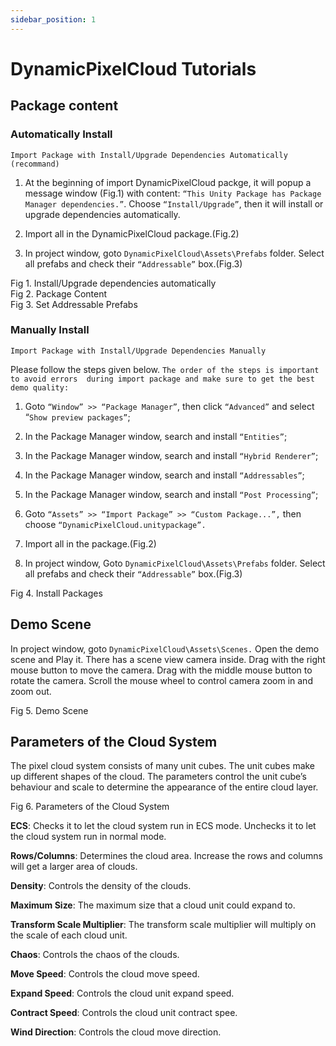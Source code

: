 ```yaml
---
sidebar_position: 1
---
```



# DynamicPixelCloud Tutorials 


## Package content

### Automatically Install
`Import Package with Install/Upgrade Dependencies Automatically (recommand)`

1. At the beginning of import DynamicPixelCloud packge, it will popup a message window 
(Fig.1) with content: `“This Unity Package has Package Manager dependencies.”`. Choose 
`“Install/Upgrade”`, then it will install or upgrade dependencies automatically.

2. Import all in the DynamicPixelCloud package.(Fig.2)

3. In project window, goto `DynamicPixelCloud\Assets\Prefabs` folder. Select all prefabs and 
check their `“Addressable”` box.(Fig.3)


<div style={{ display: 'flex', flexDirection: 'column', justifyContent: 'center', alignItems: 'center', }}>
    <CustomImage src="/img/cloud/Pixel_Cloud_Image_Page1_0001.jpg" alt="1" width="400" style={{ margin: '10px 20px' }}/>
    <div style={{ fontSize: '12px', color: '#666', margin: '5px 0 0 0' }}>Fig 1. Install/Upgrade dependencies automatically</div>
</div>

<div style={{ display: 'flex', flexDirection: 'column', justifyContent: 'center', alignItems: 'center', }}>
    <CustomImage src="/img/cloud/Pixel_Cloud_Image_Page1_0002.jpg" alt="1" width="400" style={{ margin: '10px 20px' }}/>
    <div style={{ fontSize: '12px', color: '#666', margin: '5px 0 0 0' }}>Fig 2.  Package Content</div>
</div>

<div style={{ display: 'flex', flexDirection: 'column', justifyContent: 'center', alignItems: 'center', }}>
    <div style={{ display: 'flex', flexDirection: 'row', justifyContent: 'center', alignItems: 'end', flexWrap:'wrap'}}>
        <CustomImage src="/img/cloud/Pixel_Cloud_Image_Page1_0003.jpg" alt="1" width="460" style={{ margin: '10px 20px' }}/>
        <CustomImage src="/img/cloud/Pixel_Cloud_Image_Page1_0004.jpg" alt="1" width="360" style={{ margin: '10px 20px' }}/>
    </div>
    <div style={{ fontSize: '12px', color: '#666', margin: '5px 0 0 0' }}>Fig 3. Set Addressable Prefabs</div>
</div>


### Manually Install

`Import Package with Install/Upgrade Dependencies Manually`

Please follow the steps given below. `The order of the steps is important to avoid errors 
during import package and make sure to get the best demo quality:`

1. Goto `“Window” >> “Package Manager”`, then click `“Advanced”` and select “`Show preview packages”`;

2. In the Package Manager window, search and install `“Entities”`;

3. In the Package Manager window, search and install `“Hybrid Renderer”`;

4. In the Package Manager window, search and install `“Addressables”`;

5. In the Package Manager window, search and install `“Post Processing”`;

6. Goto `“Assets” >> “Import Package” >> “Custom Package...”,` then choose
`“DynamicPixelCloud.unitypackage”.`

7. Import all in the package.(Fig.2)

8. In project window, Goto `DynamicPixelCloud\Assets\Prefabs` folder. Select all prefabs and 
check their `“Addressable”` box.(Fig.3)

<div style={{ display: 'flex', flexDirection: 'column', justifyContent: 'center', alignItems: 'center', }}>
    <CustomImage src="/img/cloud/Pixel_Cloud_Image_Page2_0001.jpg" alt="1" width="600" style={{ margin: '10px 20px' }}/>
    <div style={{ fontSize: '12px', color: '#666', margin: '5px 0 0 0' }}>Fig 4. Install Packages</div>
</div>

## Demo Scene

In project window, goto `DynamicPixelCloud\Assets\Scenes.` Open the demo scene and Play it. 
There has a scene view camera inside. Drag with the right mouse button to move the camera. Drag 
with the middle mouse button to rotate the camera. Scroll the mouse wheel to control camera 
zoom in and zoom out.

<div style={{ display: 'flex', flexDirection: 'column', justifyContent: 'center', alignItems: 'center', }}>
    <CustomImage src="/img/cloud/Pixel_Cloud_Image_Page2_0002.jpg" alt="1" width="600" style={{ margin: '10px 20px' }}/>
    <div style={{ fontSize: '12px', color: '#666', margin: '5px 0 0 0' }}>Fig 5. Demo Scene</div>
</div>

## Parameters of the Cloud System

The pixel cloud system consists of many unit cubes. The unit cubes make up different shapes of 
the cloud. The parameters control the unit cube’s behaviour and scale to determine the appearance 
of the entire cloud layer.

<div style={{ display: 'flex', flexDirection: 'column', justifyContent: 'center', alignItems: 'center', }}>
    <CustomImage src="/img/cloud/Pixel_Cloud_Image_Page3_0001.jpg" alt="1" width="600" style={{ margin: '10px 20px' }}/>
    <div style={{ fontSize: '12px', color: '#666', margin: '5px 0 0 0' }}>Fig 6. Parameters of the Cloud System</div>
</div>

**ECS**: Checks it to let the cloud system run in ECS mode. Unchecks it to let the cloud system run 
in normal mode.

**Rows/Columns**: Determines the cloud area. Increase the rows and columns will get a larger area 
of clouds.

**Density**: Controls the density of the clouds.

**Maximum Size**: The maximum size that a cloud unit could expand to.

**Transform Scale Multiplier**: The transform scale multiplier will multiply on the scale of each 
cloud unit.

**Chaos**: Controls the chaos of the clouds.

**Move Speed**: Controls the cloud move speed. 

**Expand Speed**: Controls the cloud unit expand speed.

**Contract Speed**: Controls the cloud unit contract spee.

**Wind Direction**: Controls the cloud move direction.